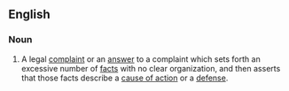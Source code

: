 ==English==
===Noun===
{{en-noun|head=[[shotgun]] [[pleading]]}}
# {{context|legal}} A legal [[complaint]] or an [[answer]] to a complaint which sets forth an excessive number of [[fact]]s with no clear organization, and then asserts that those facts describe a [[cause of action]] or a [[defense]].